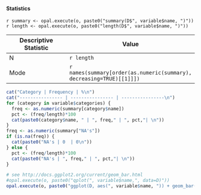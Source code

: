 #### Statistics

`r summary <- opal.execute(o, paste0("summary(D$", variable$name, ")"))`
`r length <- opal.execute(o, paste0("length(D$", variable$name, ")"))`

Descriptive Statistic | Value
--------------------- | ----------------
N                     | `r length`
Mode                  | `r names(summary[order(as.numeric(summary), decreasing=TRUE)[[1]]])`

```r
cat("Category | Frequency | %\n")
cat("---------------- | ---------------- | ----------------\n")
for (category in variable$categories) {
  freq <- as.numeric(summary[category$name])
  pct <- (freq/length)*100
  cat(paste0(category$name, " | ", freq," | ", pct,"| \n"))
}
freq <- as.numeric(summary["NA's"])
if (is.na(freq)) {
  cat(paste0("NA's | 0  | 0\n"))
} else {
  pct <- (freq/length)*100
  cat(paste0("NA's | ", freq," | ", pct,"| \n"))
}
```

```r
# see http://docs.ggplot2.org/current/geom_bar.html
#opal.execute(o, paste0("qplot(", variable$name,", data=D)"))
opal.execute(o, paste0("ggplot(D, aes(", variable$name, ")) + geom_bar(width=.3)"))
```
